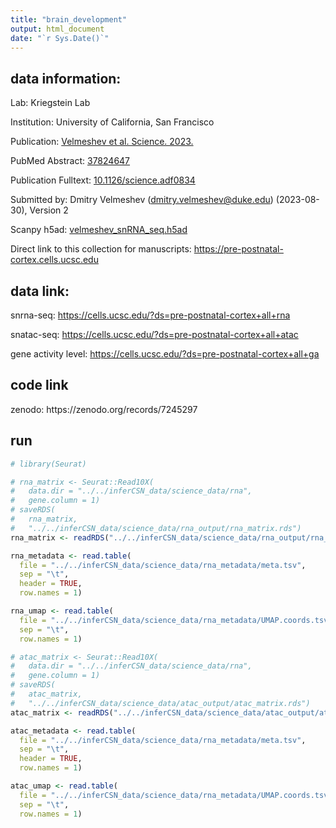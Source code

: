 ```yaml
---
title: "brain_development"
output: html_document
date: "`r Sys.Date()`"
---
```


## data information:

Lab: Kriegstein Lab

Institution: University of California, San Francisco

Publication: [Velmeshev et al. Science. 2023.](https://www.science.org/doi/10.1126/science.adf0834)

PubMed Abstract: [37824647](https://pubmed.ncbi.nlm.nih.gov/37824647/)

Publication Fulltext: [10.1126/science.adf0834](https://www.science.org/doi/10.1126/science.adf0834)

Submitted by: Dmitry Velmeshev ([dmitry.velmeshev\@duke.edu](mailto:dmitry.velmeshev@duke.edu){.email}) (2023-08-30), Version 2

Scanpy h5ad: [velmeshev_snRNA_seq.h5ad](https://cells.ucsc.edu/pre-postnatal-cortex/all/rna/velmeshev_snRNA_seq.h5ad)

Direct link to this collection for manuscripts: <https://pre-postnatal-cortex.cells.ucsc.edu>

## data link:

snrna-seq: <https://cells.ucsc.edu/?ds=pre-postnatal-cortex+all+rna>

snatac-seq: <https://cells.ucsc.edu/?ds=pre-postnatal-cortex+all+atac>

gene activity level: <https://cells.ucsc.edu/?ds=pre-postnatal-cortex+all+ga>

## code link

zenodo: https://zenodo.org/records/7245297

## run
```r
# library(Seurat)
```

```r
# rna_matrix <- Seurat::Read10X(
#   data.dir = "../../inferCSN_data/science_data/rna",
#   gene.column = 1)
# saveRDS(
#   rna_matrix,
#   "../../inferCSN_data/science_data/rna_output/rna_matrix.rds")
rna_matrix <- readRDS("../../inferCSN_data/science_data/rna_output/rna_matrix.rds")

rna_metadata <- read.table(
  file = "../../inferCSN_data/science_data/rna_metadata/meta.tsv",
  sep = "\t",
  header = TRUE,
  row.names = 1)

rna_umap <- read.table(
  file = "../../inferCSN_data/science_data/rna_metadata/UMAP.coords.tsv.gz",
  sep = "\t",
  row.names = 1)
```

```r
# atac_matrix <- Seurat::Read10X(
#   data.dir = "../../inferCSN_data/science_data/rna",
#   gene.column = 1)
# saveRDS(
#   atac_matrix,
#   "../../inferCSN_data/science_data/atac_output/atac_matrix.rds")
atac_matrix <- readRDS("../../inferCSN_data/science_data/atac_output/atac_matrix.rds")

atac_metadata <- read.table(
  file = "../../inferCSN_data/science_data/rna_metadata/meta.tsv",
  sep = "\t",
  header = TRUE,
  row.names = 1)

atac_umap <- read.table(
  file = "../../inferCSN_data/science_data/rna_metadata/UMAP.coords.tsv.gz",
  sep = "\t",
  row.names = 1)
```
